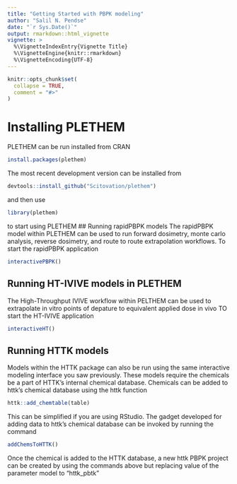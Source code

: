 ```yaml
---
title: "Getting Started with PBPK modeling"
author: "Salil N. Pendse"
date: "`r Sys.Date()`"
output: rmarkdown::html_vignette
vignette: >
  %\VignetteIndexEntry{Vignette Title}
  %\VignetteEngine{knitr::rmarkdown}
  %\VignetteEncoding{UTF-8}
---
```


```r
knitr::opts_chunk$set(
  collapse = TRUE,
  comment = "#>"
)
```

# Installing PLETHEM
PLETHEM can be run installed from CRAN 
```r
install.packages(plethem)
```
The most recent development version can be installed from 
```r
devtools::install_github("Scitovation/plethem")
```
and then use 
```r
library(plethem)
```
to start using PLETHEM
## Running rapidPBPK models
The rapidPBPK model within PLETHEM can be used to run forward dosimetry, monte carlo analysis, reverse dosimetry, and route to route extrapolation workflows. 
To start the rapidPBPK application
```r
interactivePBPK()
```
## Running HT-IVIVE models in PLETHEM
The High-Throughput IVIVE workflow within PELTHEM can be used to extrapolate in vitro points of depature to equivalent applied dose in vivo
TO start the HT-IVIVE application
```r
interactiveHT()
```
## Running HTTK models 
Models within the HTTK package can also be run using the same interactive modeling interface you saw previously. These models require the chemicals be a part of HTTK's internal chemical database. Chemicals can be added to httk's chemical database using the httk function
```r
httk::add_chemtable(table)
```
This can be simplified if you are using RStudio. The gadget developed for adding data to httk's chemical database can be invoked by running the command
```r
addChemsToHTTK()
```
Once the chemical is added to the HTTK database, a new httk PBPK project can be created by using the commands above but replacing value of the parameter model to "httk_pbtk"